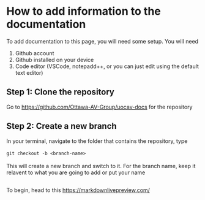 # How to add information to the documentation

To add documentation to this page, you will need some setup. You will need
1. Github account
2. Github installed on your device
3. Code editor (VSCode, notepadd++, or you can just edit using the default text editor)
 
## Step 1: Clone the repository
Go to https://github.com/Ottawa-AV-Group/uocav-docs for the repository

## Step 2: Create a new branch
In your terminal, navigate to the folder that contains the repository, type <br/><br/> `git checkout -b <branch-name>` <br/><br/>
This will create a new branch and switch to it.
For the branch name, keep it relavent to what you are going to add or put your name

## 

To begin, head to this https://markdownlivepreview.com/